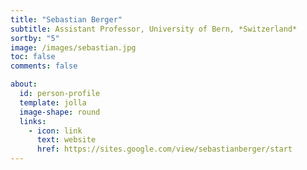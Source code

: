 ```yaml
---
title: "Sebastian Berger"
subtitle: Assistant Professor, University of Bern, *Switzerland*
sortby: "5"
image: /images/sebastian.jpg
toc: false
comments: false

about:
  id: person-profile
  template: jolla
  image-shape: round
  links:
    - icon: link
      text: website
      href: https://sites.google.com/view/sebastianberger/start
---
```


::: {#person-profile}
:::
